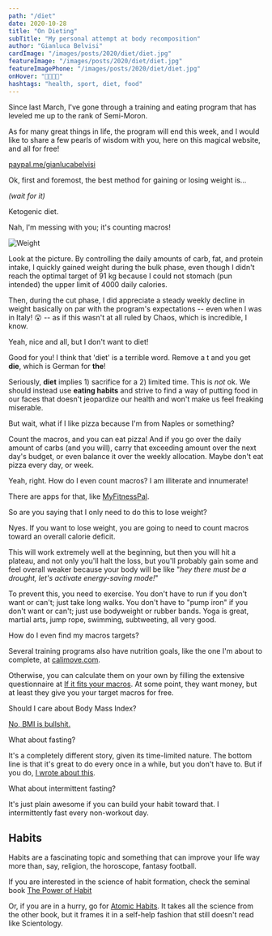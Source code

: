 ```yaml
---
path: "/diet"
date: 2020-10-28
title: "On Dieting"
subTitle: "My personal attempt at body recomposition"
author: "Gianluca Belvisi"
cardImage: "/images/posts/2020/diet/diet.jpg"
featureImage: "/images/posts/2020/diet/diet.jpg"
featureImagePhone: "/images/posts/2020/diet/diet.jpg"
onHover: "🍕🌮🥙🍝"
hashtags: "health, sport, diet, food"
---
```

Since last March, I've gone through a training and eating program that has leveled me up to the rank of Semi-Moron.

As for many great things in life, the program will end this week, and I would like to share a few pearls of wisdom with you, here on this magical website, and all for free!

[paypal.me/gianlucabelvisi](paypal.me/gianlucabelvisi)

Ok, first and foremost, the best method for gaining or losing weight is...

*(wait for it)*

Ketogenic diet.

Nah, I'm messing with you; it's counting macros!

![Weight](weight.png)

Look at the picture. By controlling the daily amounts of carb, fat, and protein intake, I quickly gained weight during the bulk phase, even though I didn't reach the optimal target of 91 kg because I could not stomach (pun intended) the upper limit of 4000 daily calories.

Then, during the cut phase, I did appreciate a steady weekly decline in weight basically on par with the program's expectations -- even when I was in Italy! 😮 -- as if this wasn't at all ruled by Chaos, which is incredible, I know.

<Question>Yeah, nice and all, but I don't want to diet!</Question>

Good for you! I think that 'diet' is a terrible word. Remove a t and you get **die**, which is German for **the**!

Seriously, **diet** implies 1) sacrifice for a 2) limited time. This is *not* ok. We should instead use **eating habits** and strive to find a way of putting food in our faces that doesn't jeopardize our health and won't make us feel freaking miserable.

<Question>But wait, what if I like pizza because I'm from Naples or something?</Question>

Count the macros, and you can eat pizza! And if you go over the daily amount of carbs (and you will), carry that exceeding amount over the next day's budget, or even balance it over the weekly allocation. Maybe don't eat pizza every day, or week.

<Question>Yeah, right. How do I even count macros? I am illiterate and innumerate!</Question>

There are apps for that, like [MyFitnessPal](https://www.myfitnesspal.com/).

<Question>So are you saying that I only need to do this to lose weight?</Question>

Nyes. If you want to lose weight, you are going to need to count macros toward an overall calorie deficit.

This will work extremely well at the beginning, but then you will hit a plateau, and not only you'll halt the loss, but you'll probably gain some and feel overall weaker because your body will be like "*hey there must be a drought, let's activate energy-saving mode!*"

To prevent this, you need to exercise. You don't have to run if you don't want or can't; just take long walks. You don't have to "pump iron" if you don't want or can't; just use bodyweight or rubber bands. Yoga is great, martial arts, jump rope, swimming, subtweeting, all very good.

<Question>How do I even find my macros targets?</Question>

Several training programs also have nutrition goals, like the one I'm about to complete, at [calimove.com](www.calimove.com).

Otherwise, you can calculate them on your own by filling the extensive questionnaire at [If it fits your macros](www.iifym.com). At some point, they want money, but at least they give you your target macros for free.

<Question>Should I care about Body Mass Index?</Question>

[No, BMI is bullshit.](https://www.medicalnewstoday.com/articles/265215)

<Question>What about fasting?</Question>

It's a completely different story, given its time-limited nature. The bottom line is that it's great to do every once in a while, but you don't have to. But if you do, [I wrote about this](/posts/2020/fasting).

<Question>What about intermittent fasting?</Question>

It's just plain awesome if you can build your habit toward that. I intermittently fast every non-workout day.

## Habits

Habits are a fascinating topic and something that can improve your life way more than, say, religion, the horoscope, fantasy football.

If you are interested in the science of habit formation, check the seminal book [The Power of Habit](ttps://www.bookdepository.com/Power-Habit.../9781847946249)

Or, if you are in a hurry, go for [Atomic Habits](https://www.bookdepository.com/Atomic.../9781847941831). It takes all the science from the other book, but it frames it in a self-help fashion that still doesn't read like Scientology.


